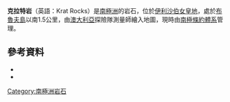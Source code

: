 {{coord|68|34|S|77|54|E|source:GNIS|display=title}}

'''克拉特岩'''（英語：Krat Rocks）是[[南極洲|南極洲]]的岩石，位於[[伊利沙伯女皇地|伊利沙伯女皇地]]，處於[[布魯夫島|布魯夫島]]以南1.5公里，由[[澳大利亞|澳大利亞]]探險隊測量師繪入地圖，現時由[[南極條約體系|南極條約體系]]管理。

==參考資料==
*{{cite gnis | type = antarid | id = 8209| name = Krat Rocks | accessdate = 2013-05-16}}
*{{usgs-gazetteer|id=8209}}

{{Antarctica-geo-stub}}
[[Category:南極洲岩石|Category:南極洲岩石]]